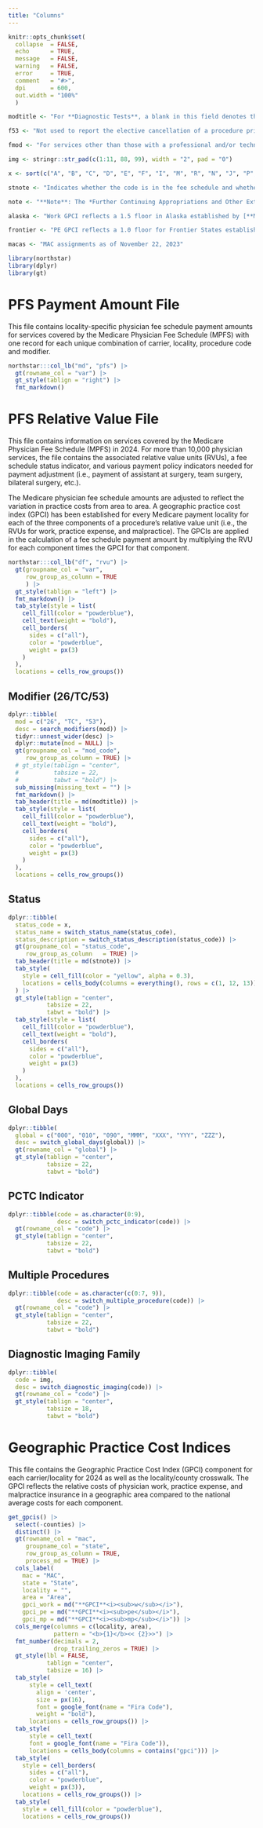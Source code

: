 ```yaml
---
title: "Columns"
---
```


```r
knitr::opts_chunk$set(
  collapse  = FALSE,
  echo      = TRUE,
  message   = FALSE, 
  warning   = FALSE,
  error     = TRUE,
  comment   = "#>",
  dpi       = 600, 
  out.width = "100%"
  )

modtitle <- "For **Diagnostic Tests**, a blank in this field denotes the **Global Service** & the following Modifiers identify the components:"

f53 <- "Not used to report the elective cancellation of a procedure prior to the patient's anesthesia induction and/or surgical preparation in the operating suite. For outpatient hospital/ambulatory surgery center (ASC) reporting of a previously scheduled procedure/service that is partially reduced or cancelled as a result of extenuating circumstances or those that threaten the well being of the patient prior to or after administration of anesthesia, see modifiers 73 and 74 (see modifiers approved for ASC hospital outpatient use)."

fmod <- "For services other than those with a professional and/or technical component, a blank will appear in this field with one exception: the presence of CPT modifier 53 indicates that separate RVUs and a fee schedule amount have been established for procedures which the physician terminated before completion. This modifier is used only with colonoscopy CPT codes 44388 and 45378, or with G0105 and G0121. Any other codes billed with modifier 53 are subject to carrier medical review and priced by individual consideration."

img <- stringr::str_pad(c(1:11, 88, 99), width = "2", pad = "0")

x <- sort(c("A", "B", "C", "D", "E", "F", "I", "M", "R", "N", "J", "P", "T", "X"))

stnote <- "Indicates whether the code is in the fee schedule and whether it is separately payable if the service is covered. Only RVUs associated with status codes of **A**, **R**, or **T**, are used for Medicare payment."

note <- "**Note**: The *Further Continuing Appropriations and Other Extensions Act, 2024* (Section 501) extended the 1.0 Work GPCI floor through January 19, 2024. Therefore, the Work GPCIs for 2023 reflect the 1.0 Work GPCI floor. Work GPCIs for 2024 are shown both with and without a 1.0 floor and Work GPCIs for 2025 do not reflect a 1.0 floor."

alaska <- "Work GPCI reflects a 1.5 floor in Alaska established by [**MIPPA**](https://en.wikipedia.org/wiki/Medicare_Improvements_for_Patients_and_Providers_Act_of_2008)."

frontier <- "PE GPCI reflects a 1.0 floor for Frontier States established by the ACA."

macas <- "MAC assignments as of November 22, 2023"

library(northstar)
library(dplyr)
library(gt)
```


# PFS Payment Amount File

This file contains locality-specific physician fee schedule payment amounts for services covered by the Medicare Physician Fee Schedule (MPFS) with one record for each unique combination of carrier, locality, procedure code and modifier.

```r
northstar:::col_lb("md", "pfs") |> 
  gt(rowname_col = "var") |>
  gt_style(tablign = "right") |> 
  fmt_markdown()
```


# PFS Relative Value File

This file contains information on services covered by the Medicare Physician Fee Schedule (MPFS) in 2024. For more than 10,000 physician services, the file contains the associated relative value units (RVUs), a fee schedule status indicator, and various payment policy indicators needed for payment adjustment (i.e., payment of assistant at surgery, team surgery, bilateral surgery, etc.).

The Medicare physician fee schedule amounts are adjusted to reflect the variation in practice costs from area to area. A geographic practice cost index (GPCI) has been established for every Medicare payment locality for each of the three components of a procedure’s relative value unit (i.e., the RVUs for work, practice expense, and malpractice). The GPCIs are applied in the calculation of a fee schedule payment amount by multiplying the RVU for each component times the GPCI for that component.

```r
northstar:::col_lb("df", "rvu") |> 
  gt(groupname_col = "var",
     row_group_as_column = TRUE
     ) |>
  gt_style(tablign = "left") |> 
  fmt_markdown() |> 
  tab_style(style = list(
    cell_fill(color = "powderblue"),
    cell_text(weight = "bold"),
    cell_borders(
      sides = c("all"),
      color = "powderblue",
      weight = px(3)
    )
  ),
  locations = cells_row_groups())
```


## Modifier (26/TC/53)

```r
dplyr::tibble(
  mod = c("26", "TC", "53"), 
  desc = search_modifiers(mod)) |>
  tidyr::unnest_wider(desc) |>
  dplyr::mutate(mod = NULL) |>
  gt(groupname_col = "mod_code", 
     row_group_as_column = TRUE) |>
  # gt_style(tablign = "center",
  #          tabsize = 22,
  #          tabwt = "bold") |>
  sub_missing(missing_text = "") |>
  fmt_markdown() |>
  tab_header(title = md(modtitle)) |>
  tab_style(style = list(
    cell_fill(color = "powderblue"),
    cell_text(weight = "bold"),
    cell_borders(
      sides = c("all"),
      color = "powderblue",
      weight = px(3)
    )
  ),
  locations = cells_row_groups())
```


## Status

```r
dplyr::tibble(
  status_code = x, 
  status_name = switch_status_name(status_code),
  status_description = switch_status_description(status_code)) |>
  gt(groupname_col = "status_code", 
     row_group_as_column   = TRUE) |>
  tab_header(title = md(stnote)) |>
  tab_style(
    style = cell_fill(color = "yellow", alpha = 0.3),
    locations = cells_body(columns = everything(), rows = c(1, 12, 13))
  ) |>
  gt_style(tablign = "center",
           tabsize = 22,
           tabwt = "bold") |>
  tab_style(style = list(
    cell_fill(color = "powderblue"),
    cell_text(weight = "bold"),
    cell_borders(
      sides = c("all"),
      color = "powderblue",
      weight = px(3)
    )
  ),
  locations = cells_row_groups())
```


## Global Days

```r
dplyr::tibble(
  global = c("000", "010", "090", "MMM", "XXX", "YYY", "ZZZ"),
  desc = switch_global_days(global)) |>
  gt(rowname_col = "global") |> 
  gt_style(tablign = "center", 
           tabsize = 22, 
           tabwt = "bold")
```


## PCTC Indicator

```r
dplyr::tibble(code = as.character(0:9),
              desc = switch_pctc_indicator(code)) |> 
  gt(rowname_col = "code") |> 
  gt_style(tablign = "center", 
           tabsize = 22, 
           tabwt = "bold")
```


## Multiple Procedures

```r
dplyr::tibble(code = as.character(c(0:7, 9)),
              desc = switch_multiple_procedure(code)) |>
  gt(rowname_col = "code") |>
  gt_style(tablign = "center", 
           tabsize = 22, 
           tabwt = "bold")
```


## Diagnostic Imaging Family

```r
dplyr::tibble(
  code = img,
  desc = switch_diagnostic_imaging(code)) |>
  gt(rowname_col = "code") |>
  gt_style(tablign = "center", 
           tabsize = 18, 
           tabwt = "bold")
```



# Geographic Practice Cost Indices

This file contains the Geographic Practice Cost Index (GPCI) component for each carrier/locality for 2024 as well as the locality/county crosswalk. The GPCI reflects the relative costs of physician work, practice expense, and malpractice insurance in a geographic area compared to the national average costs for each component.

```r
get_gpcis() |> 
  select(-counties) |> 
  distinct() |> 
  gt(rowname_col = "mac", 
     groupname_col = "state",
     row_group_as_column = TRUE, 
     process_md = TRUE) |> 
  cols_label(
    mac = "MAC",
    state = "State",
    locality = "",
    area = "Area",
    gpci_work = md("**GPCI**<i><sub>w</sub></i>"),
    gpci_pe = md("**GPCI**<i><sub>pe</sub></i>"),
    gpci_mp = md("**GPCI**<i><sub>mp</sub></i>")) |> 
  cols_merge(columns = c(locality, area),
             pattern = "<b>{1}</b><< {2}>>") |> 
  fmt_number(decimals = 2, 
             drop_trailing_zeros = TRUE) |> 
  gt_style(lbl = FALSE, 
           tablign = "center", 
           tabsize = 16) |> 
  tab_style(
      style = cell_text(
        align = 'center',
        size = px(16),
        font = google_font(name = "Fira Code"),
        weight = "bold"),
      locations = cells_row_groups()) |> 
  tab_style(
      style = cell_text(
      font = google_font(name = "Fira Code")),
      locations = cells_body(columns = contains("gpci"))) |>
  tab_style(
    style = cell_borders(
      sides = c("all"),
      color = "powderblue",
      weight = px(3)),
    locations = cells_row_groups()) |>
  tab_style(
    style = cell_fill(color = "powderblue"),
    locations = cells_row_groups())
```


